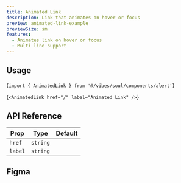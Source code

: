 ```yaml
---
title: Animated Link
description: Link that animates on hover or focus
preview: animated-link-example
previewSize: sm
features:
  - Animates link on hover or focus
  - Multi line support
---
```


## Usage

<CodeBlock lang="bash">{`import { AnimatedLink } from '@/vibes/soul/components/alert'`}</CodeBlock>

<CodeBlock lang="bash">{`<AnimatedLink href="/" label="Animated Link" />`}</CodeBlock>

## API Reference

| Prop    | Type     | Default |
| ------- | -------- | ------- |
| `href`  | `string` |         |
| `label` | `string` |         |

## Figma

<Figma url="https://www.figma.com/design/kgCf8OkDCe90wBSKNNqueL/Soul-Vibe?node-id=2297-42917&t=dbm9GtAtS2A3vy2g-4" />
